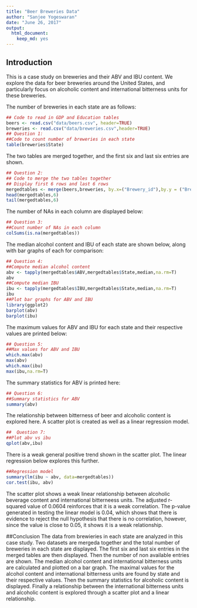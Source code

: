 ```yaml
---
title: "Beer Breweries Data"
author: "Sanjee Yogeswaran"
date: "June 26, 2017"
output:
  html_document:
    keep_md: yes
---
```


## Introduction

This is a case study on breweries and their ABV and IBU content. We explore the data for beer breweries around the United States, and particularly focus on alcoholic content and international bitterness units for these breweries. 

The number of breweries in each state are as follows:
```r
## Code to read in GDP and Education tables
beers <- read.csv("data/beers.csv", header=TRUE)
breweries <- read.csv("data/breweries.csv",header=TRUE)
## Question 1:
##Code to count number of breweries in each state
table(breweries$State)
```
The two tables are merged together, and the first six and last six entries are shown.
```r
## Question 2:
## Code to merge the two tables together
## Display first 6 rows and last 6 rows
mergedtables <- merge(beers,breweries, by.x=("Brewery_id"),by.y = ("Brew_ID"))
head(mergedtables,6)
tail(mergedtables,6)
```
The number of NAs in each column are displayed below:
```r
## Question 3:
##Count number of NAs in each column
colSums(is.na(mergedtables))
```
The median alcohol content and IBU of each state are shown below, along with bar graphs of each for comparison:
```r
## Question 4:
##Compute median alcohol content
abv <- tapply(mergedtables$ABV,mergedtables$State,median,na.rm=T)
abv
##Compute median IBU
ibu <- tapply(mergedtables$IBU,mergedtables$State,median,na.rm=T)
ibu
##Plot bar graphs for ABV and IBU
library(ggplot2)
barplot(abv)
barplot(ibu)
```

The maximum values for ABV and IBU for each state and their respective values are printed below:
```r
## Question 5:
##Max values for ABV and IBU
which.max(abv)
max(abv)
which.max(ibu)
max(ibu,na.rm=T)
```
The summary statistics for ABV is printed here:
```r
## Question 6:
##Summary statistics for ABV
summary(abv)
```
The relationship between bitterness of beer and alcoholic content is explored here. A scatter plot is created as well as a linear regression model.
```r
##  Question 7:
##Plot abv vs ibu
qplot(abv,ibu)

```

There is a weak general positive trend shown in the scatter plot. The linear regression below explores this further.
```r
##Regression model
summary(lm(ibu ~ abv, data=mergedtables))
cor.test(ibu, abv)
```
The scatter plot shows a weak linear relationship between alcoholic beverage content and international bitterneess units. The adjusted r-squared value of 0.0604 reinforces that it is a weak correlation. The p-value generated in testing the linear model is 0.04, which shows that there is evidence to reject the null hypothesis that there is no correlation, however, since the value is close to 0.05, it shows it is a weak relationship.

##Conclusion
The data from brewieries in each state are analyzed in this case study. Two datasets are mergeda together and the total number of breweries in each state are displayed. The first six and last six entries in the merged tables are then displayed. Then the number of non available entries are shown. The median alcohol content and international bitterness units are calculated and plotted on a bar graph. The maximal values for the alcohol content and international bitterness units are found by state and their respective values. Then the summary statistics for alcoholic content is displayed. Finally a relationship between the international bitterness units and alcoholic content is explored through a scatter plot and a linear relationship.
